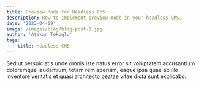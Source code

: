 ```yaml
---
title: Preview Mode for Headless CMS
description: How to implement preview mode in your headless CMS.
date: '2023-04-09'
image: /images/blog/blog-post-1.jpg
author: 'Atakan Tekoglu'
tags:
  - title: Headless CMS
---
```


Sed ut perspiciatis unde omnis iste natus error sit voluptatem accusantium doloremque laudantium, totam rem aperiam, eaque ipsa quae ab illo inventore veritatis et quasi architecto beatae vitae dicta sunt explicabo.
